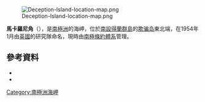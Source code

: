[[Image:Deception-Island-location-map.png|thumb]]

{{coord|62|54|S|60|32|W|source:GNIS|display=title}}

'''馬卡羅尼角'''（{{lang-en|Macaroni Point}}），是[[南極洲|南極洲]]的海岬，位於[[南設得蘭群島|南設得蘭群島]]的[[欺骗岛|欺骗岛]]東北端，在1954年1月由[[英國|英國]]的研究隊命名，現時由[[南極條約體系|南極條約體系]]管理。

==參考資料==
*{{cite gnis | type = antarid | id = 9194| name = Macaroni Point | accessdate = 2013-07-12}}
*{{usgs-gazetteer|id=9194}}

{{Antarctica-geo-stub}}
[[Category:南極洲海岬|Category:南極洲海岬]]